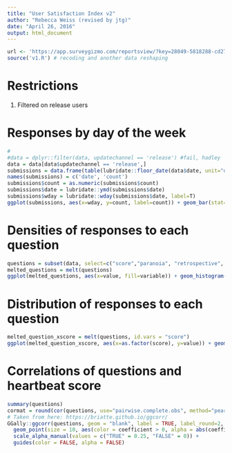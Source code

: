 ```yaml
---
title: "User Satisfaction Index v2"
author: "Rebecca Weiss (revised by jtg)"
date: "April 26, 2016"
output: html_document
---
```


```r
url <- 'https://app.surveygizmo.com/reportsview/?key=28049-5818288-cd27e6c7581f30a7ac7e89922330fe0f&print=true' #v2
source('v1.R') # recoding and another data reshaping
```

# Restrictions

1. Filtered on release users


# Responses by day of the week

```r
#
#data = dplyr::filter(data, updatechannel == 'release') #fail, hadley
data = data[data$updatechannel == 'release',]
submissions = data.frame(table(lubridate::floor_date(data$date, unit="day")))
names(submissions) = c('date', 'count')
submissions$count = as.numeric(submissions$count)
submissions$date = lubridate::ymd(submissions$date)
submissions$wday = lubridate::wday(submissions$date, label=T)
ggplot(submissions, aes(x=wday, y=count, label=count)) + geom_bar(stat="identity") + geom_text(vjust=-1) +theme_pander()
```

# Densities of responses to each question

```r
questions = subset(data, select=c("score","paranoia", "retrospective", "prospective", "control", "expectations1", 'expectations2', 'expectations3'))
melted_questions = melt(questions)
ggplot(melted_questions, aes(x=value, fill=variable)) + geom_histogram(binwidth=1) + scale_x_continuous(limits=c(-2, 2)) + facet_wrap(~variable, ncol=1) + theme_bw()
```

# Distribution of responses to each question

```r
melted_question_xscore = melt(questions, id.vars = "score")
ggplot(melted_question_xscore, aes(x=as.factor(score), y=value)) + geom_boxplot() + facet_wrap(~variable, ncol=1) + geom_jitter(width=0.5,height=0.5, alpha=0.25) + theme_bw()
```

# Correlations of questions and heartbeat score

```r
summary(questions)
cormat = round(cor(questions, use="pairwise.complete.obs", method="pearson"), 2)
# Taken from here: https://briatte.github.io/ggcorr/
GGally::ggcorr(questions, geom = "blank", label = TRUE, label_round=2, hjust = 0.75) +
  geom_point(size = 10, aes(color = coefficient > 0, alpha = abs(coefficient) > 0.3)) +
  scale_alpha_manual(values = c("TRUE" = 0.25, "FALSE" = 0)) +
  guides(color = FALSE, alpha = FALSE)
```

<!-- # Modeling: Ordered Logistic Regression -->

<!-- ```{r} -->
<!-- small_questions = subset(questions, select=c("score", "paranoia", "retrospective", "prospective", "control", "expectations1", "expectations2", "expectations3")) -->
<!-- scaled_small_questions = as.data.frame(scale(small_questions[,2:8])) -->
<!-- scaled_small_questions$score = small_questions$score -->
<!-- questions_v1 = scaled_small_questions[!is.na(scaled_small_questions$expectations1),] -->
<!-- questions_v2 = scaled_small_questions[!is.na(scaled_small_questions$expectations2),] -->
<!-- questions_v3 = scaled_small_questions[!is.na(scaled_small_questions$expectations3),] -->

<!-- #questions_v1 = questions_v1[complete.cases(questions_v1)] -->
<!-- #questions_v2 = questions_v2[complete.cases(questions_v2)] -->
<!-- #questions_v3 = questions_v3[complete.cases(questions_v3)] -->
<!-- #questions_v3 = questions_v3[, colSums(is.na(questions_v3)) != nrow(questions_v3)] -->

<!-- model1 = MASS::polr(as.factor(score) ~ paranoia + prospective + control + retrospective + expectations1, data=questions, Hess=TRUE) -->
<!-- model2 = MASS::polr(as.factor(score) ~ paranoia + prospective + control + retrospective + expectations2, data=questions, Hess=TRUE) -->
<!-- model3 = MASS::polr(as.factor(score) ~ paranoia + prospective + control + retrospective + expectations3, data=questions, Hess=TRUE) -->

<!-- pander(summary(model1)) -->
<!-- pander(summary(model2)) -->
<!-- pander(summary(model3)) -->
<!-- ``` -->

<!-- ```{r} -->
<!-- MASS::stepAIC(model1) -->
<!-- MASS::stepAIC(model2) -->
<!-- MASS::stepAIC(model3) -->

<!-- model_restricted = MASS::polr(as.factor(score) ~ prospective + control, data=scaled_small_questions, Hess=TRUE) -->
<!-- phat = as.data.frame(predict(model_restricted, type="class")) -->
<!-- pander(table(phat$`predict(model_restricted, type = "class")`, scaled_small_questions$score)) -->
<!-- accuracy = sum(phat$`predict(model_restricted, type = "class")` == small_questions$score)/length(small_questions$score) -->
<!-- print(accuracy) -->
<!--   + -->
<!-- phat1 = as.data.frame(predict(model1, type="class")) -->
<!-- accuracy1 = sum(phat1$`predict(model1, type = "class")` == questions_v1$score)/length(questions_v1$score) -->

<!-- phat2 = as.data.frame(predict(model2, type="class")) -->
<!-- accuracy2 = sum(phat2$`predict(model2, type = "class")` == questions_v2$score)/length(questions_v2$score) -->

<!-- phat3 = as.data.frame(predict(model3, type="class")) -->
<!-- accuracy3 = sum(phat3$`predict(model3, type = "class")` == questions_v3$score)/length(questions_v3$score) -->

<!-- print(accuracy) -->

<!-- ``` -->

<!-- # Appendix  -->

<!-- ```{r} -->
<!-- summary(data) -->
<!-- sessionInfo() -->
<!-- ``` -->